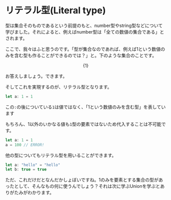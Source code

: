 # リテラル型(Literal type)

型は集合そのものであるという前提のもと、number型やstring型などについて学びました。それによると、例えばnumber型は「全ての数値の集合である」とされます。

ここで、我々はふと思うのです。「型が集合なのであれば、例えば1という数値のみを含む型も作ることができるのでは？」と。下のような集合のことです。

$$
\{ 1 \}
$$

お答えしましょう。できます。

そしてこれを実現するのが、リテラル型となります。

```typescript
let a: 1 = 1
```

この`:`の後についている`1`は値ではなく、「1という数値のみを含む型」を表しています

もちろん、1以外のいかなる値も`1`型の要素ではないため代入することは不可能です。

```typescript
let a: 1 = 1
a = 100 // ERROR!
```

他の型についてもリテラル型を用いることができます。

```typescript
let a: "hello" = "hello"
let b: true = true
```

ただ、これだけだとなんだかしょぼいですね。1のみを要素とする集合の型があったとして、そんなもの何に使うんでしょう？それは次に学ぶUnionを学ぶとありがたみがわかります。

